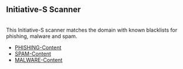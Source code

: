 == Initiative-S Scanner ==
<br>

This Initiative-S scanner matches the domain with known blacklists for phishing, malware and spam.<br>

*[[Phishing-Content/EN|PHISHING-Content]]<br>
*[[Spam-Content/EN|SPAM-Content]]<br>
*[[Malware-Content/EN|MALWARE-Content]]<br>
